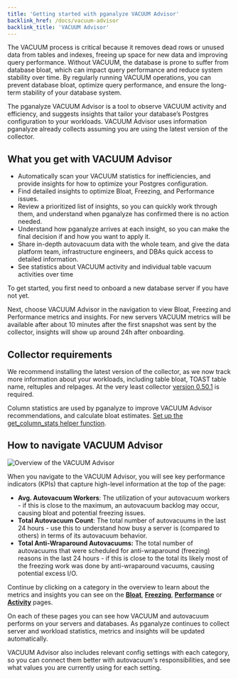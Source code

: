 ```yaml
---
title: 'Getting started with pganalyze VACUUM Advisor'
backlink_href: /docs/vacuum-advisor
backlink_title: 'VACUUM Advisor'
---
```


The VACUUM process is critical because it removes dead rows or unused data from tables and indexes, freeing up space for new data and improving query performance. Without VACUUM, the database is prone to suffer from database bloat, which can impact query performance and reduce system stability over time. By regularly running VACUUM operations, you can prevent database bloat, optimize query performance, and ensure the long-term stability of your database system.

The pganalyze VACUUM Advisor is a tool to observe VACUUM activity and efficiency, and suggests insights that tailor your database’s Postgres configuration to your workloads. VACUUM Advisor uses information pganalyze already collects assuming you are using the latest version of the collector.

## What you get with VACUUM Advisor

- Automatically scan your VACUUM statistics for inefficiencies, and provide insights for how to optimize your Postgres configuration.
- Find detailed insights to optimize Bloat, Freezing, and Performance issues.
- Review a prioritized list of insights, so you can quickly work through them, and understand when pganalyze has confirmed there is no action needed.
- Understand how pganalyze arrives at each insight, so you can make the final decision if and how you want to apply it.
- Share in-depth autovacuum data with the whole team, and give the data platform team, infrastructure engineers, and DBAs quick access to detailed information.
- See statistics about VACUUM activity and individual table vacuum activities over time

To get started, you first need to onboard a new database server if you have not yet.

Next, choose VACUUM Advisor in the navigation to view Bloat, Freezing and Performance metrics and insights. For new servers VACUUM metrics will be available after about 10 minutes after the first snapshot was sent by the collector, insights will show up around 24h after onboarding.

## Collector requirements

We recommend installing the latest version of the collector, as we now track more information about your workloads, including table bloat, TOAST table name, reltuples and relpages. At the very least collector [version 0.50.1](https://github.com/pganalyze/collector/blob/main/CHANGELOG.md#0501------2023-06-29) is required.

Column statistics are used by pganalyze to improve VACUUM Advisor recommendations, and calculate bloat estimates. [Set up the get_column_stats helper function](/docs/install/troubleshooting/column_stats_helper).

## How to navigate VACUUM Advisor

![Overview of the VACUUM Advisor](/overview.png)

When you navigate to the VACUUM Advisor, you will see key performance indicators (KPIs) that capture high-level information at the top of the page:

* **Avg. Autovacuum Workers**: The utilization of your autovacuum workers - if this is close to the maximum, an autovacuum backlog may occur, causing bloat and potential freezing issues.
* **Total Autovacuum Count**: The total number of autovacuums in the last 24 hours - use this to understand how busy a server is (compared to others) in terms of its autovacuum behavior.
* **Total Anti-Wraparound Autovacuums:** The total number of autovacuums that were scheduled for anti-wraparound (freezing) reasons in the last 24 hours - if this is close to the total its likely most of the freezing work was done by anti-wraparound vacuums, causing potential excess I/O.

Continue by clicking on a category in the overview to learn about the metrics and insights you can see on the **[Bloat](/docs/vacuum-advisor/bloat)**, **[Freezing](/docs/vacuum-advisor/freezing)**, **[Performance](/docs/vacuum-advisor/performance)** or **[Activity](/docs/vacuum-advisor/activity)** pages.

On each of these pages you can see how VACUUM and autovacuum performs on your servers and databases. As pganalyze continues to collect server and workload statistics, metrics and insights will be updated automatically.

VACUUM Advisor also includes relevant config settings with each category, so you can connect them better with autovacuum's responsibilities, and see what values you are currently using for each setting.

